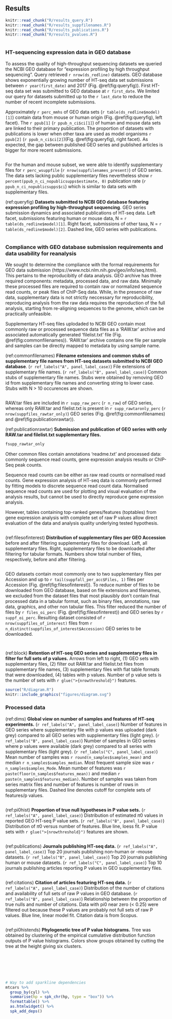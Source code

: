
## Results {-}

```r
knitr::read_chunk("R/results_query.R")
knitr::read_chunk("R/results_suppfilenames.R")
knitr::read_chunk("R/results_publications.R")
knitr::read_chunk("R/results_pvalues.R")
```


```r

```

### HT-sequencing expression data in GEO database {-}

To assess the quality of high-throughput sequencing datasets we queried the NCBI GEO database for "expression profiling by high throughput sequencing".
Query retrieved `r nrow(ds_redline)` datasets.
GEO database shows exponentially growing number of HT-seq data set submissions between `r year(first_date)` and 2017 (Fig. \@ref(fig:queryfig)). 
First HT-seq data set was submitted to GEO database at `r first_date`. 
We limited our query for datasets submitted up to the `r last_date` to reduce the number of recent incomplete submissions.

Approximately `r perc_mmhs` of GEO data sets (`r table(ds_redline$model)[1]`) contain data from mouse or human origin (Fig. \@ref(fig:queryfig), left facet).
The `r ppub[1]` (`r ppub_n_ci$ci[1]`) of human and mouse data sets are linked to their primary publication. 
The proportion of datasets with publications is lower when other taxa are used as model organisms `r ppub[2]` (`r ppub_n_ci$ci[2]`)(Fig. \@ref(fig:queryfig), right facet).
As expected, the gap between published GEO series and published articles is bigger for more recent submissions.

```r

```

For the human and mouse subset, we were able to identify supplementary files for `r perc_wsuppfile` (`r nrow(suppfilenames_present)`) of GEO series.  
The data sets lacking public supplementary files nevertheless show `r percent(ppub_n_ci_nopublicsupps$estimate, 0)` publication rate (`r ppub_n_ci_nopublicsupps$ci`) which is similar to data sets with supplementary files. 

(ref:queryfig) __Datasets submitted to NCBI GEO database featuring expression profiling by high-throughput sequencing__. GEO series submission dynamics and associated publications of HT-seq data. Left facet, submissions featuring human or mouse data, N = `r table(ds_redline$model)[1]`. Right facet, submissions of other taxa, N = `r table(ds_redline$model)[2]`. Dashed line, GEO series with publications.

```r

```

### Compliance with GEO database submission requirements and data usability for reanalysis {-}

We sought to determine the compliance with the formal requirements for GEO data submission (https://www.ncbi.nlm.nih.gov/geo/info/seq.html). 
This pertains to the reproducibitly of data analysis. 
GEO archive has three required components: metadata, processed data, and raw data. 
Minimally these processed files are required to contain raw or normalized sequence read counts, or peak files of ChIP-Seq data. 
While, in the presence of raw data, supplementary data is not strictly neccessary for reproducibility, reproducing analysis from the raw data requires the reproduction of the full analysis, starting from re-aligning sequences to the genome, which can be practically unfeasible.

Supplementary HT-seq files uplodaded to NCBI GEO contain most commonly raw or processed sequence data files as a 'RAW.tar' archive and associated automatically generated 'filelist.txt' file (Fig. \@ref(fig:commonfilenames)). 'RAW.tar' archive contains one file per sample and samples can be directly mapped to metadata by using sample name.

(ref:commonfilenames) __Filename extensions and common stubs of supplementary file names from HT-seq datasets submitted to NCBI GEO database__. (`r ref_labels("A", panel_label_case)`) File extensions of supplementary file names. (`r ref_labels("B", panel_label_case)`) Common stubs of supplementary file names. Stubs were obtained by removing GEO id from supplementary file names and converting string to lower case. Stubs with N > 10 occurences are shown.

```r

```

RAW.tar files are included in `r supp_raw_perc` (`r n_raw`) of GEO series, whereas only RAW.tar and filelist.txt is present in `r supp_rawtaronly_perc` (`r nrow(suppfiles_rawtar_only)`) GEO series (Fig. \@ref(fig:commonfilenames) and \@ref(fig:publicationrawtar)).

(ref:publicationrawtar) __Submission and publication of GEO series with only RAW.tar and filelist.txt supplementary files.__

```r
fsupp_rawtar_only
```

Other common files contain annotations 'readme.txt' and processed data: commonly sequence read counts, gene expression analysis results or ChIP-Seq peak counts. 

Sequence read counts can be either as raw read counts or normalised read counts.
Gene expression analysis of HT-seq data is commonly performed by fitting models to discrete sequence read count data.
Normalised sequence read counts are used for plotting and visual evaluation of the analysis results, but cannot be used to directly reproduce gene expression analysis. 

However, tables containing top-ranked genes/features (toptables) from gene expression analysis with complete set of raw P values allow direct evaluation of the data and analysis quality underlying tested hypothesis.

```r

```


(ref:filesofinterest) __Distribution of supplementary files per GEO Accession__ before and after filtering supplementary files for download. Left, all supplementary files. Right, supplementary files to be downloaded after filtering for tabular formats. Numbers show total number of files, respectively, before and after filtering.

```r

```

GEO datasets contain most commonly one to two supplementary files per Accession and up to `r tail(suppfall_per_acc$Files, 1)` files per Accession (Fig. \@ref(fig:filesofinterest)).
To reduce number of files to be downloaded from GEO database, based on file extensions and filenames, we excluded from the dataset files that most plausibly don't contain final processed data in a tabular format, such as binary files, annotations, raw data, graphics, and other non tabular files.
This filter reduced the number of files by `r files_oi_perc` (Fig. \@ref(fig:filesofinterest)) and GEO series by `r suppf_oi_perc`. 
Resulting dataset consisted of `r nrow(suppfiles_of_interest)` files from `r n_distinct(suppfiles_of_interest$Accession)` GEO series to be downloaded.

```r

```

```r

```

(ref:block) __Retention of HT-seq GEO series and supplementary files in filter for full sets of p values.__ Arrows from left to right, (1) GEO sets with supplementary files, (2) filter out RAW.tar and filelist.txt files from supplementary file names, (3) supplementary files with flat table formats that were downloaded, (4) tables with p values. Number of p value sets is the number of sets with `r glue(">{nrowthreshold}")` features.

```r
source("R/diagram.R")
knitr::include_graphics("figures/diagram.svg")
```


### Processed data

(ref:dims) __Global view on number of samples and features of HT-seq experiments.__ (`r ref_labels("A", panel_label_case)`) Number of features in GEO series where supplementary file with p values was uploaded (dark grey) compared to all GEO series with supplementary files (light grey). (`r ref_labels("B", panel_label_case)`) Number of samples in GEO series where p values were available (dark grey) compared to all series with supplementary files (light grey). (`r ref_labels("C", panel_label_case)`) Mean number of samples was `r round(n_samples$samples_mean)` and median `r n_samples$samples_median`. Most frequent sample size was `r n_samples$samples_Mode`. Mean number of features was `r paste(floor(n_samples$features_mean))` and median `r paste(n_samples$features_median)`. Number of samples was taken from series matrix files and number of features is number of rows in supplementary files. Dashed line denotes cutoff for complete sets of features/p values.

```r

```

(ref:pi0hist) __Proportion of true null hypotheses in P value sets.__ (`r ref_labels("A", panel_label_case)`) Distribution of estimated $\pi0$ values in reported GEO HT-seq P value sets. (`r ref_labels("B", panel_label_case)`) Distribution of $\pi0$ versus number of features. Blue line, loess fit. P value sets with `r glue(">{nrowthreshold}")` features are shown.

```r

```

(ref:publications) __Journals publishing HT-seq data.__ (`r ref_labels("A", panel_label_case)`) Top 20 journals publishing non-human or -mouse datasets. (`r ref_labels("B", panel_label_case)`) Top 20 journals publishing human or mouse datasets. (`r ref_labels("C", panel_label_case)`) Top 10 journals publishing articles reporting P values in GEO supplementary files.

```r

```

(ref:citations) __Citation of articles featuring HT-seq data.__ (`r ref_labels("A", panel_label_case)`) Distribution of the number of citations and availability of full sets of raw P values in GEO database. (`r ref_labels("B", panel_label_case)`) Relationship between the proportion of true nulls and number of citations. Data with pi0 near zero (< 0.25) were filtered out because these P values are probably not full sets of raw P values. Blue line, linear model fit. Citation data is from Scopus.

```r

```


(ref:pi0histends) __Phylogenetic tree of P value histograms.__ Tree was obtained by clustering of the empirical cumulative distribution function outputs of P value histograms. Colors show groups obtained by cutting the tree at the height giving six clusters.

```r

```

```r

```

```r

```


```r

```

```r

```


```r

```


```r
# Way to add sparkline dependencies
mtcars %>%
  group_by(cyl) %>%
  summarise(hp = spk_chr(hp, type = "box")) %>%
  formattable() %>%
  as.htmlwidget() %>%
  spk_add_deps()
```

